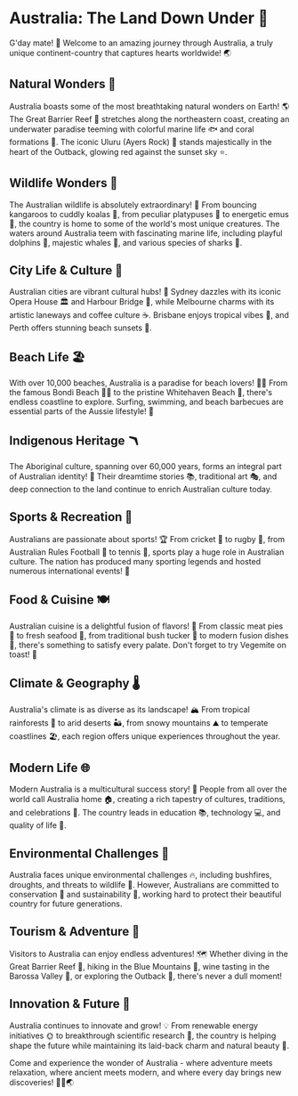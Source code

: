 # Australia: The Land Down Under 🦘

G'day mate! 👋 Welcome to an amazing journey through Australia, a truly unique continent-country that captures hearts worldwide! 🌏

## Natural Wonders 🌿

Australia boasts some of the most breathtaking natural wonders on Earth! 🌎 The Great Barrier Reef 🐠 stretches along the northeastern coast, creating an underwater paradise teeming with colorful marine life 🐟 and coral formations 🪸. The iconic Uluru (Ayers Rock) 🗿 stands majestically in the heart of the Outback, glowing red against the sunset sky ⭐.

## Wildlife Wonders 🦊

The Australian wildlife is absolutely extraordinary! 🦘 From bouncing kangaroos to cuddly koalas 🐨, from peculiar platypuses 🦫 to energetic emus 🦅, the country is home to some of the world's most unique creatures. The waters around Australia teem with fascinating marine life, including playful dolphins 🐬, majestic whales 🐋, and various species of sharks 🦈.

## City Life & Culture 🌆

Australian cities are vibrant cultural hubs! 🌃 Sydney dazzles with its iconic Opera House 🏛️ and Harbour Bridge 🌉, while Melbourne charms with its artistic laneways and coffee culture ☕. Brisbane enjoys tropical vibes 🌴, and Perth offers stunning beach sunsets 🌅.

## Beach Life 🏖️

With over 10,000 beaches, Australia is a paradise for beach lovers! 🏊‍♂️ From the famous Bondi Beach 🏄‍♀️ to the pristine Whitehaven Beach 🌊, there's endless coastline to explore. Surfing, swimming, and beach barbecues are essential parts of the Aussie lifestyle! 🍖

## Indigenous Heritage 🪃

The Aboriginal culture, spanning over 60,000 years, forms an integral part of Australian identity! 🎨 Their dreamtime stories 📚, traditional art 🎭, and deep connection to the land continue to enrich Australian culture today.

## Sports & Recreation 🏉

Australians are passionate about sports! 🏆 From cricket 🏏 to rugby 🏉, from Australian Rules Football 🏈 to tennis 🎾, sports play a huge role in Australian culture. The nation has produced many sporting legends and hosted numerous international events! 🥇

## Food & Cuisine 🍽️

Australian cuisine is a delightful fusion of flavors! 🥘 From classic meat pies 🥧 to fresh seafood 🦐, from traditional bush tucker 🌿 to modern fusion dishes 🍜, there's something to satisfy every palate. Don't forget to try Vegemite on toast! 🍞

## Climate & Geography 🌡️

Australia's climate is as diverse as its landscape! 🏔️ From tropical rainforests 🌴 to arid deserts 🏜️, from snowy mountains ⛰️ to temperate coastlines 🏖️, each region offers unique experiences throughout the year.

## Modern Life 🌐

Modern Australia is a multicultural success story! 🤝 People from all over the world call Australia home 🏠, creating a rich tapestry of cultures, traditions, and celebrations 🎉. The country leads in education 📚, technology 💻, and quality of life 🌟.

## Environmental Challenges 🌿

Australia faces unique environmental challenges 🔥, including bushfires, droughts, and threats to wildlife 🐨. However, Australians are committed to conservation 🌱 and sustainability 💚, working hard to protect their beautiful country for future generations.

## Tourism & Adventure 🎒

Visitors to Australia can enjoy endless adventures! 🗺️ Whether diving in the Great Barrier Reef 🤿, hiking in the Blue Mountains 🥾, wine tasting in the Barossa Valley 🍷, or exploring the Outback 🚗, there's never a dull moment!

## Innovation & Future 🚀

Australia continues to innovate and grow! 💡 From renewable energy initiatives 🌞 to breakthrough scientific research 🔬, the country is helping shape the future while maintaining its laid-back charm and natural beauty 🌈.

Come and experience the wonder of Australia - where adventure meets relaxation, where ancient meets modern, and where every day brings new discoveries! 🦘🐨🌏


